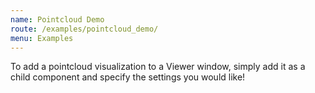 ```yaml
---
name: Pointcloud Demo
route: /examples/pointcloud_demo/
menu: Examples
---
```


To add a pointcloud visualization to a Viewer window, simply add it as a child component and specify the settings you would like!



<Playground>
  <ROS>
    <ToggleConnect />
    <Viewer height="500px" background="black">
      <ViewerGrid cellSize='1' planeCellCount='10' centerLineColor='#ffffff' color='#aaaaaa' />
      <Pointcloud2 topic="/points2" compression="cbor" size={0.1} />
    </Viewer>
  </ROS>
</Playground>


